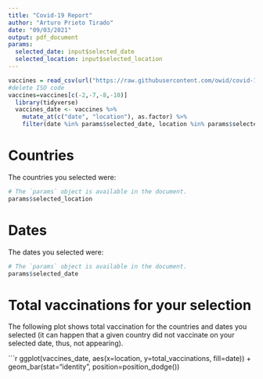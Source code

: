 ---
title: "Covid-19 Report"
author: "Arturo Prieto Tirado"
date: "09/03/2021"
output: pdf_document
params:
  selected_date: input$selected_date
  selected_location: input$selected_location
---
```{r include=FALSE}
vaccines = read_csv(url("https://raw.githubusercontent.com/owid/covid-19-data/master/public/data/vaccinations/vaccinations.csv")) %>% drop_na() 
#delete ISO code
vaccines=vaccines[c(-2,-7,-8,-10)]
  library(tidyverse)
  vaccines_date <- vaccines %>% 
    mutate_at(c("date", "location"), as.factor) %>%
    filter(date %in% params$selected_date, location %in% params$selected_location)
```

# Countries

The countries you selected were:

```{r, echo=FALSE}
# The `params` object is available in the document.
params$selected_location
```

# Dates

The dates you selected were:

```{r, echo=FALSE}
# The `params` object is available in the document.
params$selected_date
```


# Total vaccinations for your selection

The following plot shows total vaccination for the countries and dates you selected (it can happen that a given country did not vaccinate on your selected date, thus, not appearing).

```{r echo=FALSE}
ggplot(vaccines_date, aes(x=location, y=total_vaccinations, fill=date)) + 
  geom_bar(stat="identity", position=position_dodge())